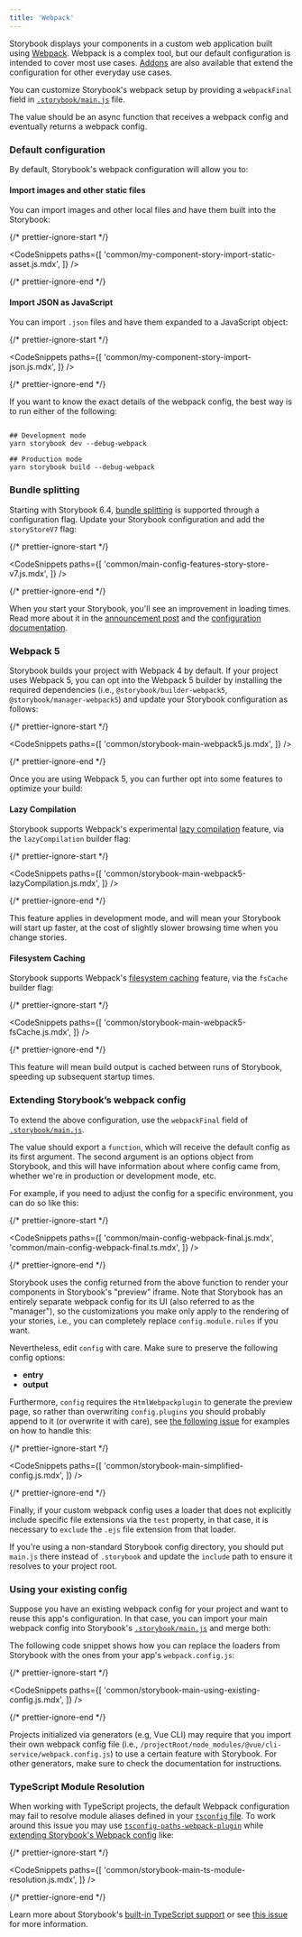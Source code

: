 ```yaml
---
title: 'Webpack'
---
```


Storybook displays your components in a custom web application built using [Webpack](https://webpack.js.org/). Webpack is a complex tool, but our default configuration is intended to cover most use cases. [Addons](https://storybook.js.org/addons/) are also available that extend the configuration for other everyday use cases.

You can customize Storybook's webpack setup by providing a `webpackFinal` field in [`.storybook/main.js`](./index.md#configure-your-storybook-project) file.

The value should be an async function that receives a webpack config and eventually returns a webpack config.

### Default configuration

By default, Storybook's webpack configuration will allow you to:

#### Import images and other static files

You can import images and other local files and have them built into the Storybook:

{/* prettier-ignore-start */}

<CodeSnippets
  paths={[
    'common/my-component-story-import-static-asset.js.mdx',
  ]}
/>

{/* prettier-ignore-end */}

#### Import JSON as JavaScript

You can import `.json` files and have them expanded to a JavaScript object:

{/* prettier-ignore-start */}

<CodeSnippets
  paths={[
    'common/my-component-story-import-json.js.mdx',
  ]}
/>

{/* prettier-ignore-end */}

If you want to know the exact details of the webpack config, the best way is to run either of the following:

```shell

## Development mode
yarn storybook dev --debug-webpack

## Production mode
yarn storybook build --debug-webpack
```

### Bundle splitting

Starting with Storybook 6.4, [bundle splitting](https://v4.webpack.js.org/guides/code-splitting/) is supported through a configuration flag. Update your Storybook configuration and add the `storyStoreV7` flag:

{/* prettier-ignore-start */}

<CodeSnippets
  paths={[
    'common/main-config-features-story-store-v7.js.mdx',
  ]}
/>

{/* prettier-ignore-end */}

When you start your Storybook, you'll see an improvement in loading times. Read more about it in the [announcement post](https://storybook.js.org/blog/storybook-on-demand-architecture/) and the [configuration documentation](./index.md#on-demand-story-loading).

### Webpack 5

Storybook builds your project with Webpack 4 by default. If your project uses Webpack 5, you can opt into the Webpack 5 builder by installing the required dependencies (i.e., `@storybook/builder-webpack5`, `@storybook/manager-webpack5`) and update your Storybook configuration as follows:

{/* prettier-ignore-start */}

<CodeSnippets
  paths={[
    'common/storybook-main-webpack5.js.mdx',
  ]}
/>

{/* prettier-ignore-end */}

Once you are using Webpack 5, you can further opt into some features to optimize your build:

#### Lazy Compilation

Storybook supports Webpack's experimental [lazy compilation](https://webpack.js.org/configuration/experiments/#experimentslazycompilation) feature, via the `lazyCompilation` builder flag:

{/* prettier-ignore-start */}

<CodeSnippets
  paths={[
    'common/storybook-main-webpack5-lazyCompilation.js.mdx',
  ]}
/>

{/* prettier-ignore-end */}

This feature applies in development mode, and will mean your Storybook will start up faster, at the cost of slightly slower browsing time when you change stories.

#### Filesystem Caching

Storybook supports Webpack's [filesystem caching](https://webpack.js.org/configuration/cache/#cachetype) feature, via the `fsCache` builder flag:

{/* prettier-ignore-start */}

<CodeSnippets
  paths={[
    'common/storybook-main-webpack5-fsCache.js.mdx',
  ]}
/>

{/* prettier-ignore-end */}

This feature will mean build output is cached between runs of Storybook, speeding up subsequent startup times.

### Extending Storybook’s webpack config

To extend the above configuration, use the `webpackFinal` field of [`.storybook/main.js`](./index.md#configure-story-rendering).

The value should export a `function`, which will receive the default config as its first argument. The second argument is an options object from Storybook, and this will have information about where config came from, whether we're in production or development mode, etc.

For example, if you need to adjust the config for a specific environment, you can do so like this:

{/* prettier-ignore-start */}

<CodeSnippets
  paths={[
    'common/main-config-webpack-final.js.mdx',
    'common/main-config-webpack-final.ts.mdx',
  ]}
/>

{/* prettier-ignore-end */}

Storybook uses the config returned from the above function to render your components in Storybook's "preview" iframe. Note that Storybook has an entirely separate webpack config for its UI (also referred to as the "manager"), so the customizations you make only apply to the rendering of your stories, i.e., you can completely replace `config.module.rules` if you want.

Nevertheless, edit `config` with care. Make sure to preserve the following config options:

- **entry**
- **output**

Furthermore, `config` requires the `HtmlWebpackplugin` to generate the preview page, so rather than overwriting `config.plugins` you should probably append to it (or overwrite it with care), see [the following issue](https://github.com/storybookjs/storybook/issues/6020) for examples on how to handle this:

{/* prettier-ignore-start */}

<CodeSnippets
  paths={[
    'common/storybook-main-simplified-config.js.mdx',
  ]}
/>

{/* prettier-ignore-end */}

Finally, if your custom webpack config uses a loader that does not explicitly include specific file extensions via the `test` property, in that case, it is necessary to `exclude` the `.ejs` file extension from that loader.

If you're using a non-standard Storybook config directory, you should put `main.js` there instead of `.storybook` and update the `include` path to ensure it resolves to your project root.

### Using your existing config

Suppose you have an existing webpack config for your project and want to reuse this app's configuration. In that case, you can import your main webpack config into Storybook's [`.storybook/main.js`](./index.md#configure-story-rendering) and merge both:

The following code snippet shows how you can replace the loaders from Storybook with the ones from your app's `webpack.config.js`:

{/* prettier-ignore-start */}

<CodeSnippets
  paths={[
    'common/storybook-main-using-existing-config.js.mdx',
  ]}
/>

{/* prettier-ignore-end */}

<Callout variant="info" icon="💡">

Projects initialized via generators (e.g, Vue CLI) may require that you import their own webpack config file (i.e., <code>/projectRoot/node_modules/@vue/cli-service/webpack.config.js</code>) to use a certain feature with Storybook. For other generators, make sure to check the documentation for instructions.

</Callout>

### TypeScript Module Resolution

When working with TypeScript projects, the default Webpack configuration may fail to resolve module aliases defined in your [`tsconfig` file](https://www.typescriptlang.org/tsconfig). To work around this issue you may use [`tsconfig-paths-webpack-plugin`](https://github.com/dividab/tsconfig-paths-webpack-plugin#tsconfig-paths-webpack-plugin) while [extending Storybook's Webpack config](#extending-storybooks-webpack-config) like:

{/* prettier-ignore-start */}

<CodeSnippets
  paths={[
    'common/storybook-main-ts-module-resolution.js.mdx',
  ]}
/>

{/* prettier-ignore-end */}

<Callout variant="info" icon="💡">

Learn more about Storybook's <a href="./typescript">built-in TypeScript support</a> or see <a href="https://github.com/storybookjs/storybook/issues/14087">this issue</a> for more information.

</Callout>
